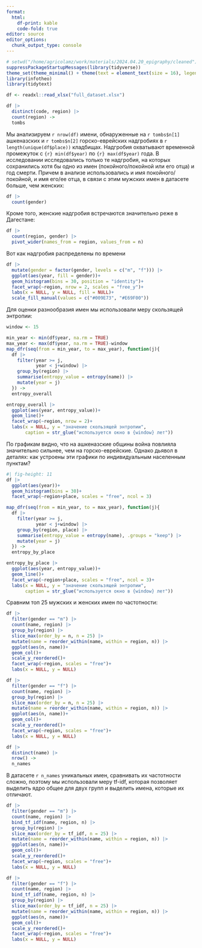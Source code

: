 ```yaml
---
format: 
  html:
    df-print: kable
    code-fold: true
editor: source
editor_options: 
  chunk_output_type: console
---
```


```r
# setwd("/home/agricolamz/work/materials/2024.04.20_epigraphy/cleaned")
suppressPackageStartupMessages(library(tidyverse))
theme_set(theme_minimal() + theme(text = element_text(size = 16), legend.position = "bottom"))
library(infotheo)
library(tidytext)

df <- readxl::read_xlsx("full_dataset.xlsx")

df |> 
  distinct(code, region) |> 
  count(region) ->
  tombs
```

Мы анализируем `r nrow(df)` имени, обнаруженные на `r tombs$n[1]` ашкеназских и `r tombs$n[2]` горско-еврейских надгробиях в `r length(unique(df$place))` кладбищах. Надгробия охватывают временной промежуток c `{r} min(df$year)` по `{r} max(df$year)` года. В исследовании исследовались только те надгробия, на которых сохранились хотя бы одно из имен (покойного/покойной или его отца) и год смерти. Причем в анализе использовались и имя покойного/покойной, и имя его/ее отца, в связи с этим мужских имен в датасете больше, чем женских:

```r
df |> 
  count(gender)
```

Кроме того, женские надгробия встречаются значительно реже в Дагестане:

```r
df |> 
  count(region, gender) |> 
  pivot_wider(names_from = region, values_from = n)
```

Вот как надгробия распределены по времени

```r
df |> 
  mutate(gender = factor(gender, levels = c("m", "f"))) |> 
  ggplot(aes(year, fill = gender))+
  geom_histogram(bins = 30, position = "identity")+
  facet_wrap(~region, nrow = 2, scales = "free_y")+
  labs(x = NULL, y = NULL, fill = NULL)+
  scale_fill_manual(values = c("#009E73", "#E69F00"))
```

Для оценки разнообразия имен мы использовали меру скользящей энтропии:

```r
window <- 15

min_year <- min(df$year, na.rm = TRUE)
max_year <- max(df$year, na.rm = TRUE)-window
map_dfr(seq(from = min_year, to = max_year), function(j){
  df |>
    filter(year >= j,
           year < j+window) |> 
    group_by(region) |> 
    summarise(entropy_value = entropy(name)) |> 
    mutate(year = j)
  }) ->
  entropy_overall

entropy_overall |> 
  ggplot(aes(year, entropy_value))+
  geom_line()+
  facet_wrap(~region, nrow = 2)+
  labs(x = NULL, y = "значение скользящей энтропии",
       caption = str_glue("используется окно в {window} лет"))
```

По графикам видно, что на ашкеназские общины война повлияла значительно сильнее, чем на горско-еврейские. Однако дьявол в деталях: как устроены эти графики по индивидуальным населенным пунктам?

```r
#| fig-height: 11
df |> 
  ggplot(aes(year))+
  geom_histogram(bins = 30)+
  facet_wrap(~region+place, scales = "free", ncol = 3)

map_dfr(seq(from = min_year, to = max_year), function(j){
  df |>
    filter(year >= j,
           year < j+window) |>
    group_by(region, place) |> 
    summarise(entropy_value = entropy(name), .groups = "keep") |> 
    mutate(year = j)
  }) ->
  entropy_by_place

entropy_by_place |> 
  ggplot(aes(year, entropy_value))+
  geom_line()+
  facet_wrap(~region+place, scales = "free", ncol = 3)+
  labs(x = NULL, y = "значение скользящей энтропии",
       caption = str_glue("используется окно в {window} лет"))
```

Сравним топ 25 мужских и женских имен по частотности:

```r
df |> 
  filter(gender == "m") |> 
  count(name, region) |> 
  group_by(region) |> 
  slice_max(order_by = n, n = 25) |> 
  mutate(name = reorder_within(name, within = region, n)) |> 
  ggplot(aes(n, name))+
  geom_col()+
  scale_y_reordered()+
  facet_wrap(~region, scales = "free")+
  labs(x = NULL, y = NULL)

df |> 
  filter(gender == "f") |> 
  count(name, region) |> 
  group_by(region) |> 
  slice_max(order_by = n, n = 25) |> 
  mutate(name = reorder_within(name, within = region, n)) |> 
  ggplot(aes(n, name))+
  geom_col()+
  scale_y_reordered()+
  facet_wrap(~region, scales = "free")+
  labs(x = NULL, y = NULL)

df |> 
  distinct(name) |> 
  nrow() ->
  n_names
```

В датасете `r n_names` уникальных имен, сравнивать их частотности сложно, поэтому мы использовали меру tf-idf, которая позволяет выделить ядро общее для двух групп и выделить имена, которые их отличают.

```r
df |> 
  filter(gender == "m") |>
  count(name, region) |> 
  bind_tf_idf(name, region, n) |> 
  group_by(region) |> 
  slice_max(order_by = tf_idf, n = 25) |> 
  mutate(name = reorder_within(name, within = region, n)) |> 
  ggplot(aes(n, name))+
  geom_col()+
  scale_y_reordered()+
  facet_wrap(~region, scales = "free")+
  labs(x = NULL, y = NULL) 

df |> 
  filter(gender == "f") |>
  count(name, region) |> 
  bind_tf_idf(name, region, n) |> 
  group_by(region) |> 
  slice_max(order_by = tf_idf, n = 25) |> 
  mutate(name = reorder_within(name, within = region, n)) |> 
  ggplot(aes(n, name))+
  geom_col()+
  scale_y_reordered()+
  facet_wrap(~region, scales = "free")+
  labs(x = NULL, y = NULL) 
```



